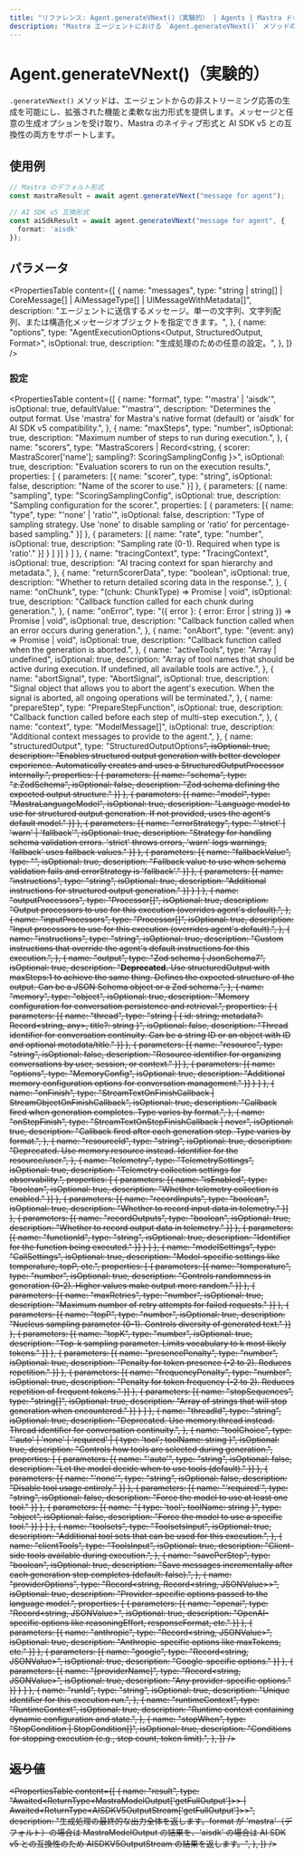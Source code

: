 ```yaml
---
title: "リファレンス: Agent.generateVNext()（実験的） | Agents | Mastra ドキュメント"
description: "Mastra エージェントにおける `Agent.generateVNext()` メソッドのドキュメント。強化された機能により、ストリーミングなしでの応答生成を可能にします。"
---
```




# Agent.generateVNext()（実験的）

<GenerateVNextCallout />

`.generateVNext()` メソッドは、エージェントからの非ストリーミング応答の生成を可能にし、拡張された機能と柔軟な出力形式を提供します。メッセージと任意の生成オプションを受け取り、Mastra のネイティブ形式と AI SDK v5 との互換性の両方をサポートします。

## 使用例

```typescript copy
// Mastra のデフォルト形式
const mastraResult = await agent.generateVNext("message for agent");

// AI SDK v5 互換形式
const aiSdkResult = await agent.generateVNext("message for agent", {
  format: 'aisdk'
});
```

## パラメータ

<PropertiesTable
  content={[
    {
      name: "messages",
      type: "string | string[] | CoreMessage[] | AiMessageType[] | UIMessageWithMetadata[]",
      description: "エージェントに送信するメッセージ。単一の文字列、文字列配列、または構造化メッセージオブジェクトを指定できます。",
    },
    {
      name: "options",
      type: "AgentExecutionOptions<Output, StructuredOutput, Format>",
      isOptional: true,
      description: "生成処理のための任意の設定。",
    },
  ]}
/>

### 設定

<PropertiesTable
  content={[
    {
      name: "format",
      type: "'mastra' | 'aisdk'",
      isOptional: true,
      defaultValue: "'mastra'",
      description: "Determines the output format. Use 'mastra' for Mastra's native format (default) or 'aisdk' for AI SDK v5 compatibility.",
    },
    {
      name: "maxSteps",
      type: "number",
      isOptional: true,
      description: "Maximum number of steps to run during execution.",
    },
    {
      name: "scorers",
      type: "MastraScorers | Record<string, { scorer: MastraScorer['name']; sampling?: ScoringSamplingConfig }>",
      isOptional: true,
      description: "Evaluation scorers to run on the execution results.",
      properties: [
        {
          parameters: [{
            name: "scorer",
            type: "string",
            isOptional: false,
            description: "Name of the scorer to use."
          }]
        },
        {
          parameters: [{
            name: "sampling",
            type: "ScoringSamplingConfig",
            isOptional: true,
            description: "Sampling configuration for the scorer.",
            properties: [
              {
                parameters: [{
                  name: "type",
                  type: "'none' | 'ratio'",
                  isOptional: false,
                  description: "Type of sampling strategy. Use 'none' to disable sampling or 'ratio' for percentage-based sampling."
                }]
              },
              {
                parameters: [{
                  name: "rate",
                  type: "number",
                  isOptional: true,
                  description: "Sampling rate (0-1). Required when type is 'ratio'."
                }]
              }
            ]
          }]
        }
      ]
    },
    {
      name: "tracingContext",
      type: "TracingContext",
      isOptional: true,
      description: "AI tracing context for span hierarchy and metadata.",
    },
    {
      name: "returnScorerData",
      type: "boolean",
      isOptional: true,
      description: "Whether to return detailed scoring data in the response.",
    },
    {
      name: "onChunk",
      type: "(chunk: ChunkType) => Promise<void> | void",
      isOptional: true,
      description: "Callback function called for each chunk during generation.",
    },
    {
      name: "onError",
      type: "({ error }: { error: Error | string }) => Promise<void> | void",
      isOptional: true,
      description: "Callback function called when an error occurs during generation.",
    },
    {
      name: "onAbort",
      type: "(event: any) => Promise<void> | void",
      isOptional: true,
      description: "Callback function called when the generation is aborted.",
    },
    {
      name: "activeTools",
      type: "Array<keyof ToolSet> | undefined",
      isOptional: true,
      description: "Array of tool names that should be active during execution. If undefined, all available tools are active.",
    },
    {
      name: "abortSignal",
      type: "AbortSignal",
      isOptional: true,
      description: "Signal object that allows you to abort the agent's execution. When the signal is aborted, all ongoing operations will be terminated.",
    },
    {
      name: "prepareStep",
      type: "PrepareStepFunction<any>",
      isOptional: true,
      description: "Callback function called before each step of multi-step execution.",
    },
    {
      name: "context",
      type: "ModelMessage[]",
      isOptional: true,
      description: "Additional context messages to provide to the agent.",
    },
    {
      name: "structuredOutput",
      type: "StructuredOutputOptions<S extends ZodTypeAny = ZodTypeAny>",
      isOptional: true,
      description: "Enables structured output generation with better developer experience. Automatically creates and uses a StructuredOutputProcessor internally.",
      properties: [
        {
          parameters: [{
            name: "schema",
            type: "z.ZodSchema<S>",
            isOptional: false,
            description: "Zod schema defining the expected output structure."
          }]
        },
        {
          parameters: [{
            name: "model",
            type: "MastraLanguageModel",
            isOptional: true,
            description: "Language model to use for structured output generation. If not provided, uses the agent's default model."
          }]
        },
        {
          parameters: [{
            name: "errorStrategy",
            type: "'strict' | 'warn' | 'fallback'",
            isOptional: true,
            description: "Strategy for handling schema validation errors. 'strict' throws errors, 'warn' logs warnings, 'fallback' uses fallback values."
          }]
        },
        {
          parameters: [{
            name: "fallbackValue",
            type: "<S extends ZodTypeAny>",
            isOptional: true,
            description: "Fallback value to use when schema validation fails and errorStrategy is 'fallback'."
          }]
        },
        {
          parameters: [{
            name: "instructions",
            type: "string",
            isOptional: true,
            description: "Additional instructions for structured output generation."
          }]
        }
      ]
    },
    {
      name: "outputProcessors",
      type: "Processor[]",
      isOptional: true,
      description: "Output processors to use for this execution (overrides agent's default).",
    },
    {
      name: "inputProcessors",
      type: "Processor[]",
      isOptional: true,
      description: "Input processors to use for this execution (overrides agent's default).",
    },
    {
      name: "instructions",
      type: "string",
      isOptional: true,
      description: "Custom instructions that override the agent's default instructions for this execution.",
    },
    {
      name: "output",
      type: "Zod schema | JsonSchema7",
      isOptional: true,
      description: 
        "**Deprecated.** Use structuredOutput with maxSteps:1 to achieve the same thing. Defines the expected structure of the output. Can be a JSON Schema object or a Zod schema.",
    },
    {
      name: "memory",
      type: "object",
      isOptional: true,
      description: "Memory configuration for conversation persistence and retrieval.",
      properties: [
        {
          parameters: [{
            name: "thread",
            type: "string | { id: string; metadata?: Record<string, any>, title?: string }",
            isOptional: false,
            description: "Thread identifier for conversation continuity. Can be a string ID or an object with ID and optional metadata/title."
          }]
        },
        {
          parameters: [{
            name: "resource",
            type: "string",
            isOptional: false,
            description: "Resource identifier for organizing conversations by user, session, or context."
          }]
        },
        {
          parameters: [{
            name: "options",
            type: "MemoryConfig",
            isOptional: true,
            description: "Additional memory configuration options for conversation management."
          }]
        }
      ]
    },
    {
      name: "onFinish",
      type: "StreamTextOnFinishCallback<any> | StreamObjectOnFinishCallback<OUTPUT>",
      isOptional: true,
      description: "Callback fired when generation completes. Type varies by format.",
    },
    {
      name: "onStepFinish",
      type: "StreamTextOnStepFinishCallback<any> | never",
      isOptional: true,
      description: "Callback fired after each generation step. Type varies by format.",
    },
    {
      name: "resourceId",
      type: "string",
      isOptional: true,
      description: "Deprecated. Use memory.resource instead. Identifier for the resource/user.",
    },
    {
      name: "telemetry",
      type: "TelemetrySettings",
      isOptional: true,
      description: "Telemetry collection settings for observability.",
      properties: [
        {
          parameters: [{
            name: "isEnabled",
            type: "boolean",
            isOptional: true,
            description: "Whether telemetry collection is enabled."
          }]
        },
        {
          parameters: [{
            name: "recordInputs",
            type: "boolean",
            isOptional: true,
            description: "Whether to record input data in telemetry."
          }]
        },
        {
          parameters: [{
            name: "recordOutputs",
            type: "boolean",
            isOptional: true,
            description: "Whether to record output data in telemetry."
          }]
        },
        {
          parameters: [{
            name: "functionId",
            type: "string",
            isOptional: true,
            description: "Identifier for the function being executed."
          }]
        }
      ]
    },
    {
      name: "modelSettings",
      type: "CallSettings",
      isOptional: true,
      description: "Model-specific settings like temperature, topP, etc.",
      properties: [
        {
          parameters: [{
            name: "temperature",
            type: "number",
            isOptional: true,
            description: "Controls randomness in generation (0-2). Higher values make output more random."
          }]
        },
        {
          parameters: [{
            name: "maxRetries",
            type: "number",
            isOptional: true,
            description: "Maximum number of retry attempts for failed requests."
          }]
        },
        {
          parameters: [{
            name: "topP",
            type: "number",
            isOptional: true,
            description: "Nucleus sampling parameter (0-1). Controls diversity of generated text."
          }]
        },
        {
          parameters: [{
            name: "topK",
            type: "number",
            isOptional: true,
            description: "Top-k sampling parameter. Limits vocabulary to k most likely tokens."
          }]
        },
        {
          parameters: [{
            name: "presencePenalty",
            type: "number",
            isOptional: true,
            description: "Penalty for token presence (-2 to 2). Reduces repetition."
          }]
        },
        {
          parameters: [{
            name: "frequencyPenalty",
            type: "number",
            isOptional: true,
            description: "Penalty for token frequency (-2 to 2). Reduces repetition of frequent tokens."
          }]
        },
        {
          parameters: [{
            name: "stopSequences",
            type: "string[]",
            isOptional: true,
            description: "Array of strings that will stop generation when encountered."
          }]
        }
      ]
    },
    {
      name: "threadId",
      type: "string",
      isOptional: true,
      description: "Deprecated. Use memory.thread instead. Thread identifier for conversation continuity.",
    },
    {
      name: "toolChoice",
      type: "'auto' | 'none' | 'required' | { type: 'tool'; toolName: string }",
      isOptional: true,
      description: "Controls how tools are selected during generation.",
      properties: [
        {
          parameters: [{
            name: "'auto'",
            type: "string",
            isOptional: false,
            description: "Let the model decide when to use tools (default)."
          }]
        },
        {
          parameters: [{
            name: "'none'",
            type: "string",
            isOptional: false,
            description: "Disable tool usage entirely."
          }]
        },
        {
          parameters: [{
            name: "'required'",
            type: "string",
            isOptional: false,
            description: "Force the model to use at least one tool."
          }]
        },
        {
          parameters: [{
            name: "{ type: 'tool'; toolName: string }",
            type: "object",
            isOptional: false,
            description: "Force the model to use a specific tool."
          }]
        }
      ]
    },
    {
      name: "toolsets",
      type: "ToolsetsInput",
      isOptional: true,
      description: "Additional tool sets that can be used for this execution.",
    },
    {
      name: "clientTools",
      type: "ToolsInput",
      isOptional: true,
      description: "Client-side tools available during execution.",
    },
    {
      name: "savePerStep",
      type: "boolean",
      isOptional: true,
      description: "Save messages incrementally after each generation step completes (default: false).",
    },
    {
      name: "providerOptions",
      type: "Record<string, Record<string, JSONValue>>",
      isOptional: true,
      description: "Provider-specific options passed to the language model.",
      properties: [
        {
          parameters: [{
            name: "openai",
            type: "Record<string, JSONValue>",
            isOptional: true,
            description: "OpenAI-specific options like reasoningEffort, responseFormat, etc."
          }]
        },
        {
          parameters: [{
            name: "anthropic",
            type: "Record<string, JSONValue>",
            isOptional: true,
            description: "Anthropic-specific options like maxTokens, etc."
          }]
        },
        {
          parameters: [{
            name: "google",
            type: "Record<string, JSONValue>",
            isOptional: true,
            description: "Google-specific options."
          }]
        },
        {
          parameters: [{
            name: "[providerName]",
            type: "Record<string, JSONValue>",
            isOptional: true,
            description: "Any provider-specific options."
          }]
        }
      ]
    },
    {
      name: "runId",
      type: "string",
      isOptional: true,
      description: "Unique identifier for this execution run.",
    },
    {
      name: "runtimeContext",
      type: "RuntimeContext",
      isOptional: true,
      description: "Runtime context containing dynamic configuration and state.",
    },
    {
      name: "stopWhen",
      type: "StopCondition | StopCondition[]",
      isOptional: true,
      description: "Conditions for stopping execution (e.g., step count, token limit).",
    },
  ]}
/>

## 返り値

<PropertiesTable
  content={[
    {
      name: "result",
      type: "Awaited<ReturnType<MastraModelOutput<Output>['getFullOutput']>> | Awaited<ReturnType<AISDKV5OutputStream<Output>['getFullOutput']>>",
      description: "生成処理の最終的な出力全体を返します。format が 'mastra'（デフォルト）の場合は MastraModelOutput の結果を、'aisdk' の場合は AI SDK v5 との互換性のため AISDKV5OutputStream の結果を返します。",
    },
  ]}
/>